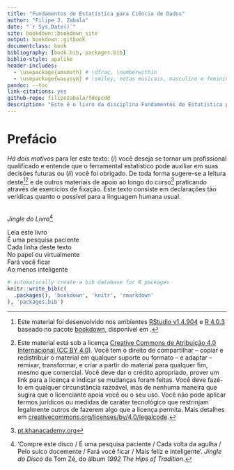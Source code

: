 ```yaml
--- 
title: "Fundamentos de Estatística para Ciência de Dados"
author: "Filipe J. Zabala"
date: "`r Sys.Date()`"
site: bookdown::bookdown_site
output: bookdown::gitbook
documentclass: book
bibliography: [book.bib, packages.bib]
biblio-style: apalike
header-includes:
  - \usepackage{amsmath} # \dfrac, \numberwithin
  - \usepackage{wasysym} # \smiley, notas musicais, masculino e feminino
pandoc: --toc
link-citations: yes
github-repo: filipezabala/fdepcdd
description: "Este é o livro da disciplina Fundamentos de Estatística para Ciência de Dados da PUCRS-UOL escrito no RStudio. Sinta-se à vontade para compartilhar e colaborar https://github.com/filipezabala/fdepcdd"
---
```


# Prefácio {-}

*Há dois motivos* para ler este texto: ($i$) você deseja se tornar um profissional qualificado e entende que o ferramental estatístico pode auxiliar em suas decisões futuras ou ($ii$) você foi obrigado. De toda forma sugere-se a leitura deste[^material][^licenca] e de outros materiais de apoio ao longo do curso[^exercicios] praticando através de exercícios de fixação. Este texto consiste em declarações tão verídicas quanto o possível para a linguagem humana usual.
<br><br>

*Jingle do Livro*[^tom]  

Leia este livro  
É uma pesquisa paciente  
Cada linha deste texto  
No papel ou virtualmente  
Fará você ficar  
Ao menos inteligente

[^material]: Este material foi desenvolvido nos ambientes [RStudio v1.4.904](https://www.rstudio.com/products/rstudio/download/preview/) e [R 4.0.3](https://www.r-project.org/) baseado no pacote [bookdown](https://bookdown.org/), disponível em [\texttt{github.com/filipezabala/fdepcdd}](https://github.com/filipezabala/fdepcdd).
[^licenca]: Este material está sob a licença [Creative Commons de Atribuição 4.0 Internacional (CC BY 4.0)](https://creativecommons.org/licenses/by/4.0/deed.pt_BR). Você tem o direito de compartilhar -- copiar e redistribuir o material em qualquer suporte ou formato -- e adaptar -- remixar, transformar, e criar a partir do material para qualquer fim, mesmo que comercial. Você deve dar o crédito apropriado, prover um link para a licença e indicar se mudanças foram feitas. Você deve fazê-lo em qualquer circunstância razoável, mas de nenhuma maneira que sugira que o licenciante apoia você ou o seu uso. Você não pode aplicar termos jurídicos ou medidas de caráter tecnológico que restrinjam legalmente outros de fazerem algo que a licença permita. Mais detalhes em [creativecommons.org/licenses/by/4.0/legalcode](https://creativecommons.org/licenses/by/4.0/legalcode).
[^exercicios]: [pt.khanacademy.org](https://pt.khanacademy.org)
[^tom]: 'Compre este disco / É uma pesquisa paciente / Cada volta da agulha / Pelo sulco docemente / Fará você ficar / Mais feliz e inteligente'. *Jingle do Disco* de Tom Zé, do álbum *1992 The Hips of Tradition*.

```r
# automatically create a bib database for R packages
knitr::write_bib(c(
  .packages(), 'bookdown', 'knitr', 'rmarkdown'
), 'packages.bib')
```
